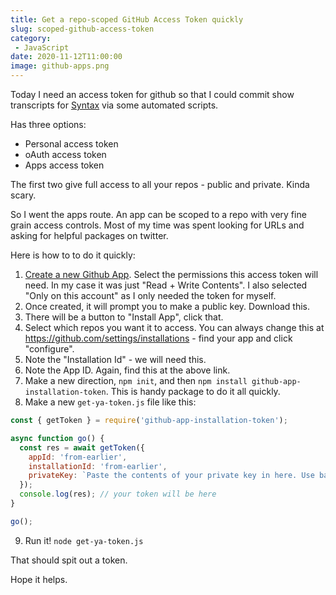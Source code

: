 ```yaml
---
title: Get a repo-scoped GitHub Access Token quickly
slug: scoped-github-access-token
category:
 - JavaScript
date: 2020-11-12T11:00:00
image: github-apps.png
---
```


Today I need an access token for github so that I could commit show transcripts for [Syntax](https://syntax.fm) via some automated scripts.

Has three options:

* Personal access token
* oAuth access token
* Apps access token

The first two give full access to all your repos - public and private. Kinda scary.

So I went the apps route. An app can be scoped to a repo with very fine grain access controls. Most of my time was spent looking for URLs and asking for helpful packages on twitter.

Here is how to to do it quickly:

1. [Create a new Github App](https://github.com/settings/apps/new). Select the permissions this access token will need. In my case it was just "Read + Write Contents". I also selected "Only on this account" as I only needed the token for myself.
2. Once created, it will prompt you to make a public key. Download this.
3. There will be a button to "Install App", click that.
4. Select which repos you want it to access. You can always change this at <https://github.com/settings/installations> - find your app and click "configure".
5. Note the "Installation Id" - we will need this.
6. Note the App ID. Again, find this at the above link.
7. Make a new direction, `npm init`, and then `npm install github-app-installation-token`. This is handy package to do it all quickly.
8. Make a new `get-ya-token.js` file like this:

```js
const { getToken } = require('github-app-installation-token');

async function go() {
  const res = await getToken({
    appId: 'from-earlier',
    installationId: 'from-earlier',
    privateKey: `Paste the contents of your private key in here. Use backticks because it's multi-line`
  });
  console.log(res); // your token will be here
}

go();
```

9. Run it! `node get-ya-token.js`

That should spit out a token.

Hope it helps.
